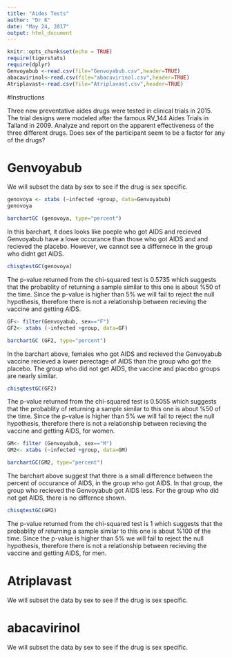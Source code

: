 ```yaml
---
title: "Aides Tests"
author: "Dr K"
date: "May 24, 2017"
output: html_document
---
```


```r
knitr::opts_chunk$set(echo = TRUE)
require(tigerstats)
require(dplyr)
Genvoyabub <-read.csv(file="Genvoyabub.csv",header=TRUE)
abacavirinol<-read.csv(file="abacavirinol.csv",header=TRUE)
Atriplavast<-read.csv(file="Atriplavast.csv",header=TRUE)
```

#Instructions

Three new preventative aides drugs were tested in clinical trials in 2015. The trial designs were modeled after the famous RV_144 Aides Trials in Tailand in 2009.  Analyze and report on the apparent effectiveness of the three different drugs. Does sex of the participant seem to be a factor for any of the drugs?


# Genvoyabub

We will subset the data by sex to see if the drug is sex specific.
```r
genovoya <- xtabs (~infected +group, data=Genvoyabub) 
genovoya
```
```r
barchartGC (genovoya, type="percent")
```
In this barchart, it does looks like poeple who got AIDS and recieved Genvoyabub have a lowe occurance than those who got AIDS and and recieved the placebo. However, we cannot see a differnece in the group who didnt get AIDS.

```r
chisqtestGC(genovoya)
```
The p-value returned from the chi-squared test is 0.5735 which suggests that the probablity of returning a sample similar to this one is about %50 of the time. Since the p-value is higher than 5% we will fail to reject the null hypothesis, therefore there is not a relationship between recieving the vaccine and getting AIDS.


```r
GF<- filter(Genvoyabub, sex=="F")
GF2<- xtabs (~infected +group, data=GF)
```

```r
barchartGC (GF2, type="percent")
```
In the barchart above, females who got AIDS and recieved the Genvoyabub vaccine recieved a lower perectage of AIDS than the group who got the placebo. The group who did not get AIDS, the vaccine and placebo groups are nearly similar. 

```r
chisqtestGC(GF2)
```
The p-value returned from the chi-squared test is 0.5055 which suggests that the probablity of returning a sample similar to this one is about %50 of the time. Since the p-value is higher than 5% we will fail to reject the null hypothesis, therefore there is not a relationship between recieving the vaccine and getting AIDS, for women.
 

```r
GM<- filter (Genvoyabub, sex=="M")
GM2<- xtabs (~infected +group, data=GM)
```

```r
barchartGC(GM2, type="percent")
```
The barchart above suggest that there is a small difference between the percent of occurance of AIDS, in the group who got AIDS. In that group, the group who recieved the Genvoyabub got AIDS less. For the group who did not get AIDS, there is no differnce shown.

```r
chisqtestGC(GM2)
```
The p-value returned from the chi-squared test is 1 which suggests that the probablity of returning a sample similar to this one is about %100 of the time. Since the p-value is higher than 5% we will fail to reject the null hypothesis, therefore there is not a relationship between recieving the vaccine and getting AIDS, for men.

# Atriplavast

We will subset the data by sex to see if the drug is sex specific.



# abacavirinol

We will subset the data by sex to see if the drug is sex specific.






